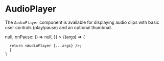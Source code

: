 
<Meta title="Sormus/Elements/AudioPlayer" component={AudioPlayer} />

# AudioPlayer

The `AudioPlayer` component is available for displaying audio clips with basic user controls (play/pause) and an optional thumbnail.

<Canvas>
  <Story
    name="AudioPlayer"
    args={{
      label: 'Sleepy sounds',
      thumbnail: 'https://via.placeholder.com/48/222/222',
      src: 'http://www.hochmuth.com/mp3/Tchaikovsky_Nocturne__orch.mp3',
      isPlaying: true,
      onPlay: () => null,
      onPause: () => null,
    }}
  >
    {(args) => {

      return <AudioPlayer {...args} />;
      }
    }

  </Story>
</Canvas>

<ArgsTable story="AudioPlayer" />
